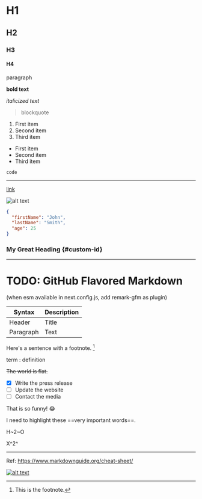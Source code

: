 
# H1
## H2
### H3
#### H4

paragraph

**bold text**

*italicized text*

> blockquote

1. First item
2. Second item
3. Third item

- First item
- Second item
- Third item

`code`

---

[link](https://link)

![alt text](/logo.png)

```json
{
  "firstName": "John",
  "lastName": "Smith",
  "age": 25
}
```

### My Great Heading \{#custom-id\}

---

# TODO: GitHub Flavored Markdown
(when esm available in next.config.js, add remark-gfm as plugin)

| Syntax | Description |
| ----------- | ----------- |
| Header | Title |
| Paragraph | Text |

Here's a sentence with a footnote. [^1]

[^1]: This is the footnote.

term
: definition

~~The world is flat.~~

- [x] Write the press release
- [ ] Update the website
- [ ] Contact the media

That is so funny! :joy:

I need to highlight these ==very important words==.

H~2~O

X^2^

---
Ref: https://www.markdownguide.org/cheat-sheet/

[![alt text](/powered-by-vercel.svg)](https://vercel.com/support/articles/can-vercel-sponsor-my-open-source-project)
